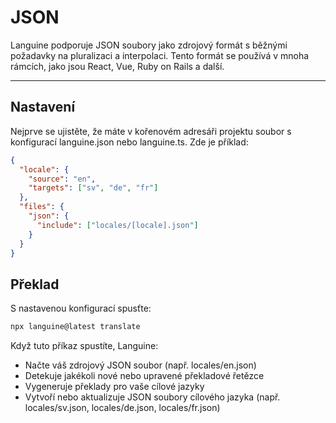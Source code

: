 # JSON

Languine podporuje JSON soubory jako zdrojový formát s běžnými požadavky na pluralizaci a interpolaci. Tento formát se používá v mnoha rámcích, jako jsou React, Vue, Ruby on Rails a další.


---


## Nastavení

Nejprve se ujistěte, že máte v kořenovém adresáři projektu soubor s konfigurací languine.json nebo languine.ts. Zde je příklad:

```json
{
  "locale": {
    "source": "en",
    "targets": ["sv", "de", "fr"]
  },
  "files": {
    "json": {
      "include": ["locales/[locale].json"]
    }
  }
}

```

## Překlad

S nastavenou konfigurací spusťte:

```bash
npx languine@latest translate
```

Když tuto příkaz spustíte, Languine:

- Načte váš zdrojový JSON soubor (např. locales/en.json)
- Detekuje jakékoli nové nebo upravené překladové řetězce
- Vygeneruje překlady pro vaše cílové jazyky
- Vytvoří nebo aktualizuje JSON soubory cílového jazyka (např. locales/sv.json, locales/de.json, locales/fr.json)
